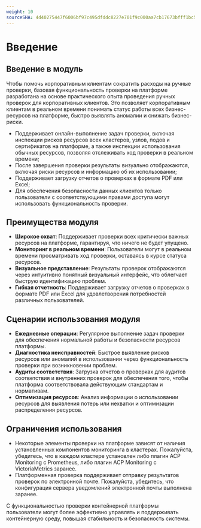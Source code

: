 ```yaml
---
weight: 10
sourceSHA: 4d40275447f6006bf97c495dfddc8227e701f9c000aa7cb17673bfff1bc5b926
---
```


# Введение

## Введение в модуль

Чтобы помочь корпоративным клиентам сократить расходы на ручные проверки, базовая функциональность проверки на платформе разработана на основе практического опыта проведения ручных проверок для корпоративных клиентов. Это позволяет корпоративным клиентам в реальном времени понимать статус работы всех бизнес-ресурсов на платформе, быстро выявлять аномалии и снижать бизнес-риски.

- Поддерживает онлайн-выполнение задач проверки, включая инспекции рисков ресурсов всех кластеров, узлов, подов и сертификатов на платформе, а также инспекции использования обычных ресурсов, позволяя отслеживать ход проверки в реальном времени;
- После завершения проверки результаты визуально отображаются, включая риски ресурсов и информацию об их использовании;
- Поддерживает загрузку отчетов о проверках в формате PDF или Excel;
- Для обеспечения безопасности данных клиентов только пользователи с соответствующими правами доступа могут использовать функциональность проверки.

## Преимущества модуля

- **Широкое охват**: Поддерживает проверки всех критически важных ресурсов на платформе, гарантируя, что ничего не будет упущено.
- **Мониторинг в реальном времени**: Пользователи могут в реальном времени просматривать ход проверки, оставаясь в курсе статуса ресурсов.
- **Визуальное представление**: Результаты проверок отображаются через интуитивно понятный визуальный интерфейс, что облегчает быструю идентификацию проблем.
- **Гибкая отчетность**: Поддерживает загрузку отчетов о проверках в формате PDF или Excel для удовлетворения потребностей различных пользователей.

## Сценарии использования модуля

- **Ежедневные операции**: Регулярное выполнение задач проверки для обеспечения нормальной работы и безопасности ресурсов платформы.
- **Диагностика неисправностей**: Быстрое выявление рисков ресурсов или аномалий в использовании через функциональность проверки при возникновении проблем.
- **Аудиты соответствия**: Загрузка отчетов о проверках для аудитов соответствия и внутренних проверок для обеспечения того, чтобы платформа соответствовала действующим стандартам и нормативам.
- **Оптимизация ресурсов**: Анализ информации о использовании ресурсов для выявления потерь или нехватки и оптимизации распределения ресурсов.

## Ограничения использования

- Некоторые элементы проверки на платформе зависят от наличия установленных компонентов мониторинга в кластерах. Пожалуйста, убедитесь, что в каждом кластере установлен либо плагин ACP Monitoring с Prometheus, либо плагин ACP Monitoring с VictoriaMetrics заранее.
- Платформенная проверка поддерживает отправку результатов проверок по электронной почте. Пожалуйста, убедитесь, что конфигурация сервера уведомлений электронной почты выполнена заранее.

С функциональностью проверки контейнерной платформы пользователи могут более эффективно управлять и поддерживать контейнерную среду, повышая стабильность и безопасность системы.
